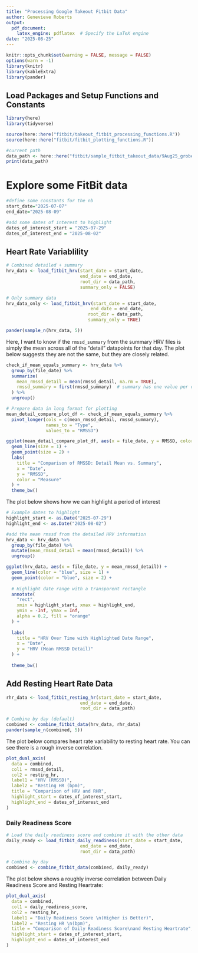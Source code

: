 ```yaml
---
title: "Processing Google Takeout Fitbit Data"
author: Genevieve Roberts
output:
  pdf_document:
    latex_engine: pdflatex  # Specify the LaTeX engine
date: "2025-08-25"
---
```


```r
knitr::opts_chunk$set(warning = FALSE, message = FALSE)
options(warn = -1)
library(knitr)
library(kableExtra)
library(pander)
```

## Load Packages and Setup Functions and Constants

```r
library(here)
library(tidyverse)
```

```r
source(here::here("fitbit/takeout_fitbit_processing_functions.R"))
source(here::here("fitbit/fitbit_plotting_functions.R"))
```

```r
#current path
data_path <- here::here("fitbit/sample_fitbit_takeout_data/9Aug25_groberts_fitbit_takeout/Fitbit")
print(data_path)
```
\newpage
# Explore some FitBit data
```r
#define some constants for the nb
start_date="2025-07-07"
end_date="2025-08-09"

#add some dates of interest to highlight
dates_of_interest_start = "2025-07-29"
dates_of_interest_end = "2025-08-02"
```

## Heart Rate Variablility
```r
# Combined detailed + summary
hrv_data <- load_fitbit_hrv(start_date = start_date,
                            end_date = end_date, 
                            root_dir = data_path,
                            summary_only = FALSE)

# Only summary data
hrv_data_only <- load_fitbit_hrv(start_date = start_date,
                                end_date = end_date,
                               root_dir = data_path,
                               summary_only = TRUE)

pander(sample_n(hrv_data, 5))
```

\newpage
Here, I want to know if the `rmssd_summary` from the summary HRV files is simply
the mean across all of the "detail" datapoints for that day. The plot below
suggests they are not the same, but they are closely related.

```r
check_if_mean_equals_summary <- hrv_data %>%
  group_by(file_date) %>%
  summarize(
    mean_rmssd_detail = mean(rmssd_detail, na.rm = TRUE),
    rmssd_summary = first(rmssd_summary)  # summary has one value per date
  ) %>%
  ungroup()

# Prepare data in long format for plotting
mean_detail_compare_plot_df <- check_if_mean_equals_summary %>%
  pivot_longer(cols = c(mean_rmssd_detail, rmssd_summary),
               names_to = "Type",
               values_to = "RMSSD")

ggplot(mean_detail_compare_plot_df, aes(x = file_date, y = RMSSD, color = Type)) +
  geom_line(size = 1) +
  geom_point(size = 2) +
  labs(
    title = "Comparison of RMSSD: Detail Mean vs. Summary",
    x = "Date",
    y = "RMSSD",
    color = "Measure"
  ) +
  theme_bw()
```
\newpage
The plot below shows how we can highlight a period of interest
```r
# Example dates to highlight
highlight_start <- as.Date("2025-07-29")
highlight_end <- as.Date("2025-08-02")

#add the mean rmssd from the detailed HRV information
hrv_data <- hrv_data %>%
  group_by(file_date) %>%
  mutate(mean_rmssd_detail = mean(rmssd_detail)) %>%
  ungroup()

ggplot(hrv_data, aes(x = file_date, y = mean_rmssd_detail)) +
  geom_line(color = "blue", size = 1) +
  geom_point(color = "blue", size = 2) +
  
  # Highlight date range with a transparent rectangle
  annotate(
    "rect",
    xmin = highlight_start, xmax = highlight_end,
    ymin = -Inf, ymax = Inf,
    alpha = 0.2, fill = "orange"
  ) +
  
  labs(
    title = "HRV Over Time with Highlighted Date Range",
    x = "Date",
    y = "HRV (Mean RMSSD Detail)"
  ) +
  
  theme_bw()
```
\newpage

## Add Resting Heart Rate Data

```r
rhr_data <- load_fitbit_resting_hr(start_date = start_date,
                            end_date = end_date, 
                            root_dir = data_path)

# Combine by day (default)
combined <- combine_fitbit_data(hrv_data, rhr_data)
pander(sample_n(combined, 5))
```
\newpage

The plot below compares heart rate variability to resting heart rate.
You can see there is a rough inverse correlation.

```r
plot_dual_axis(
  data = combined,
  col1 = rmssd_detail,
  col2 = resting_hr,
  label1 = "HRV (RMSSD)",
  label2 = "Resting HR (bpm)",
  title = "Comparison of HRV and RHR",
  highlight_start = dates_of_interest_start,
  highlight_end = dates_of_interest_end
)
```
\newpage

### Daily Readiness Score
```r
# Load the daily readiness score and combine it with the other data
daily_ready <- load_fitbit_daily_readiness(start_date = start_date,
                            end_date = end_date, 
                            root_dir = data_path)

# Combine by day
combined <- combine_fitbit_data(combined, daily_ready)
```

The plot below shows a roughly inverse correlation between Daily Readiness Score
and Resting Heartrate:
```r
plot_dual_axis(
  data = combined,
  col1 = daily_readiness_score,
  col2 = resting_hr,
  label1 = "Daily Readiness Score \n(Higher is Better)",
  label2 = "Resting HR \n(bpm)",
  title = "Comparison of Daily Readiness Score\nand Resting Heartrate",
  highlight_start = dates_of_interest_start,
  highlight_end = dates_of_interest_end
)
```

